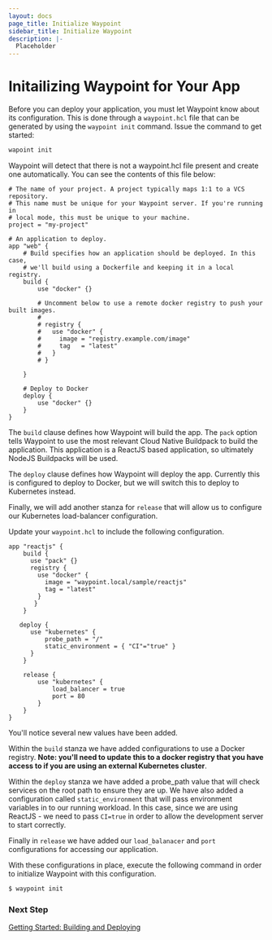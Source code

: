 ```yaml
---
layout: docs
page_title: Initialize Waypoint
sidebar_title: Initialize Waypoint
description: |-
  Placeholder
---
```


# Initailizing Waypoint for Your App

Before you can deploy your application, you must let Waypoint know about its configuration. This is done through a `waypoint.hcl` file that can be generated by using the `waypoint init` command. Issue the command to get started:

```bash
wapoint init
```

Waypoint will detect that there is not a waypoint.hcl file present and create one automatically. You can see the contents of this file below:

```shell
# The name of your project. A project typically maps 1:1 to a VCS repository.
# This name must be unique for your Waypoint server. If you're running in
# local mode, this must be unique to your machine.
project = "my-project"

# An application to deploy.
app "web" {
    # Build specifies how an application should be deployed. In this case,
    # we'll build using a Dockerfile and keeping it in a local registry.
    build {
        use "docker" {}

        # Uncomment below to use a remote docker registry to push your built images.
        #
        # registry {
        #   use "docker" {
        #     image = "registry.example.com/image"
        #     tag   = "latest"
        #   }
        # }

    }

    # Deploy to Docker
    deploy {
        use "docker" {}
    }
}
```

The `build` clause defines how Waypoint will build the app. The `pack` option tells Waypoint to use the most relevant Cloud Native Buildpack to build the application. This application is a ReactJS based application, so ultimately NodeJS Buildpacks will be used.

The `deploy` clause defines how Waypoint will deploy the app. Currently this is configured to deploy to Docker, but we will switch this to deploy to Kubernetes instead.

Finally, we will add another stanza for `release` that will allow us to configure our Kubernetes load-balancer configuration.

Update your `waypoint.hcl` to include the following configuration.

```shell
app "reactjs" {
    build {
      use "pack" {}
      registry {
        use "docker" {
          image = "waypoint.local/sample/reactjs"
          tag = "latest"
        }
       }
    }

   deploy {
      use "kubernetes" {
          probe_path = "/"
          static_environment = { "CI"="true" }
      }
    }

    release {
        use "kubernetes" {
            load_balancer = true
            port = 80
        }
    }
}
```

You'll notice several new values have been added.

Within the `build` stanza we have added configurations to use a Docker registry. **Note: you'll need to update this to a docker registry that you have access to
if you are using an external Kubernetes cluster**.

Within the `deploy` stanza we have added a probe_path value that will check services on the root path to ensure they are up. We have also added a configuration called
`static_environment` that will pass environment variables in to our running workload. In this case, since we are using ReactJS - we need to pass `CI=true` in order to
allow the development server to start correctly.

Finally in `release` we have added our `load_balanacer` and `port` configurations for accessing our application.

With these configurations in place, execute the following command in order to initialize Waypoint with this configuration.

```bash
$ waypoint init
```

### Next Step

[Getting Started: Building and Deploying](/docs/getting-started/k8s-example-app/deploy-app)
